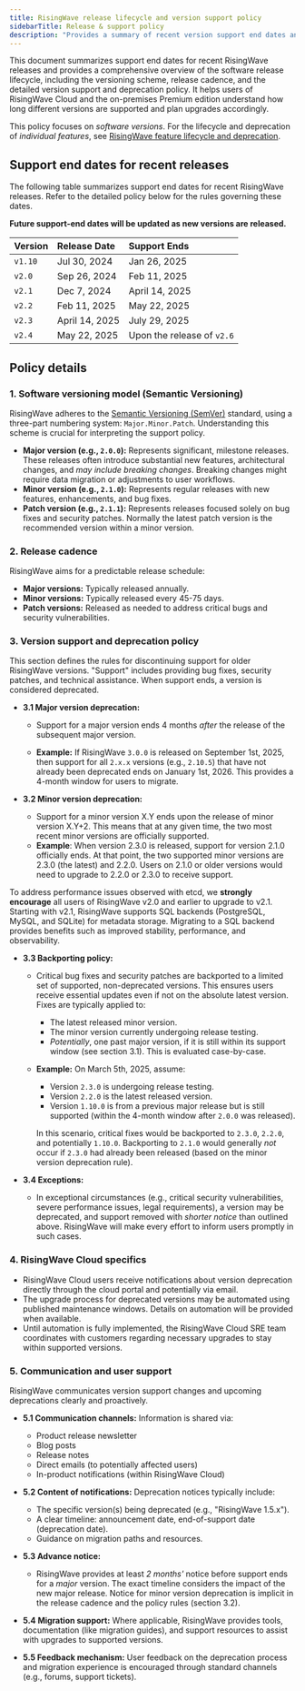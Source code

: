 ```yaml
---
title: RisingWave release lifecycle and version support policy
sidebarTitle: Release & support policy
description: "Provides a summary of recent version support end dates and details the RisingWave versioning scheme (SemVer), release cadence, support rules, backporting policy, and deprecation communication."
---
```


This document summarizes support end dates for recent RisingWave releases and provides a comprehensive overview of the software release lifecycle, including the versioning scheme, release cadence, and the detailed version support and deprecation policy. It helps users of RisingWave Cloud and the on-premises Premium edition understand how long different versions are supported and plan upgrades accordingly.

This policy focuses on *software versions*. For the lifecycle and deprecation of *individual features*, see [RisingWave feature lifecycle and deprecation](/changelog/product-lifecycle).

## Support end dates for recent releases

The following table summarizes support end dates for recent RisingWave releases. Refer to the detailed policy below for the rules governing these dates.

**Future support-end dates will be updated as new versions are released.**

| Version | Release Date | Support Ends                                           |
| :------ | :----------- | :----------------------------------------------------- |
| `v1.10` | Jul 30, 2024 | Jan 26, 2025                                           |
| `v2.0`  | Sep 26, 2024 | Feb 11, 2025      |
| `v2.1`  | Dec 7, 2024  | April 14, 2025                                |
| `v2.2`  | Feb 11, 2025 | May 22, 2025 |
| `v2.3`  | April 14, 2025  | July 29, 2025 |
| `v2.4`  | May 22, 2025 | Upon the release of `v2.6`|

## Policy details

### 1. Software versioning model (Semantic Versioning)

RisingWave adheres to the [Semantic Versioning (SemVer)](https://semver.org/) standard, using a three-part numbering system: `Major.Minor.Patch`. Understanding this scheme is crucial for interpreting the support policy.

*   **Major version (e.g., `2.0.0`):** Represents significant, milestone releases. These releases often introduce substantial new features, architectural changes, and *may include breaking changes*. Breaking changes might require data migration or adjustments to user workflows.
*   **Minor version (e.g., `2.1.0`):** Represents regular releases with new features, enhancements, and bug fixes. 
*   **Patch version (e.g., `2.1.1`):** Represents releases focused solely on bug fixes and security patches. Normally the latest patch version is the recommended version within a minor version.

### 2. Release cadence

RisingWave aims for a predictable release schedule:

*   **Major versions:** Typically released annually.
*   **Minor versions:** Typically released every 45-75 days.
*   **Patch versions:** Released as needed to address critical bugs and security vulnerabilities.

### 3. Version support and deprecation policy

This section defines the rules for discontinuing support for older RisingWave versions. "Support" includes providing bug fixes, security patches, and technical assistance. When support ends, a version is considered deprecated.

*   **3.1 Major version deprecation:**

    *   Support for a major version ends 4 months *after* the release of the subsequent major version.

    *   **Example:** If RisingWave `3.0.0` is released on September 1st, 2025, then support for all `2.x.x` versions (e.g., `2.10.5`) that have not already been deprecated ends on January 1st, 2026. This provides a 4-month window for users to migrate.

*   **3.2 Minor version deprecation:**

    * Support for a minor version X.Y ends upon the release of minor version X.Y+2. This means that at any given time, the two most recent minor versions are officially supported.
    * **Example**: When version 2.3.0 is released, support for version 2.1.0 officially ends. At that point, the two supported minor versions are 2.3.0 (the latest) and 2.2.0. Users on 2.1.0 or older versions would need to upgrade to 2.2.0 or 2.3.0 to receive support.

<Note>To address performance issues observed with etcd, we **strongly encourage** all users of RisingWave v2.0 and earlier to upgrade to v2.1. Starting with v2.1, RisingWave supports SQL backends (PostgreSQL, MySQL, and SQLite) for metadata storage. Migrating to a SQL backend provides benefits such as improved stability, performance, and observability.</Note>

*   **3.3 Backporting policy:**

    *   Critical bug fixes and security patches are backported to a limited set of supported, non-deprecated versions. This ensures users receive essential updates even if not on the absolute latest version. Fixes are typically applied to:
        *   The latest released minor version.
        *   The minor version currently undergoing release testing.
        *   *Potentially*, one past major version, if it is still within its support window (see section 3.1). This is evaluated case-by-case.

    *   **Example:** On March 5th, 2025, assume:
        *   Version `2.3.0` is undergoing release testing.
        *   Version `2.2.0` is the latest released version.
        *   Version `1.10.0` is from a previous major release but is still supported (within the 4-month window after `2.0.0` was released).

        In this scenario, critical fixes would be backported to `2.3.0`, `2.2.0`, and potentially `1.10.0`. Backporting to `2.1.0` would generally *not* occur if `2.3.0` had already been released (based on the minor version deprecation rule).

*   **3.4 Exceptions:**

    *   In exceptional circumstances (e.g., critical security vulnerabilities, severe performance issues, legal requirements), a version may be deprecated, and support removed with *shorter notice* than outlined above. RisingWave will make every effort to inform users promptly in such cases.

### 4. RisingWave Cloud specifics

*   RisingWave Cloud users receive notifications about version deprecation directly through the cloud portal and potentially via email.
*   The upgrade process for deprecated versions may be automated using published maintenance windows. Details on automation will be provided when available.
*   Until automation is fully implemented, the RisingWave Cloud SRE team coordinates with customers regarding necessary upgrades to stay within supported versions.

### 5. Communication and user support

RisingWave communicates version support changes and upcoming deprecations clearly and proactively.

*   **5.1 Communication channels:** Information is shared via:
    *   Product release newsletter
    *   Blog posts
    *   Release notes
    *   Direct emails (to potentially affected users)
    *   In-product notifications (within RisingWave Cloud)

*   **5.2 Content of notifications:** Deprecation notices typically include:
    *   The specific version(s) being deprecated (e.g., "RisingWave 1.5.x").
    *   A clear timeline: announcement date, end-of-support date (deprecation date).
    *   Guidance on migration paths and resources.

*   **5.3 Advance notice:**
    *   RisingWave provides at least *2 months'* notice before support ends for a *major* version. The exact timeline considers the impact of the new major release. Notice for minor version deprecation is implicit in the release cadence and the policy rules (section 3.2).

*   **5.4 Migration support:** Where applicable, RisingWave provides tools, documentation (like migration guides), and support resources to assist with upgrades to supported versions.

*   **5.5 Feedback mechanism:** User feedback on the deprecation process and migration experience is encouraged through standard channels (e.g., forums, support tickets).
